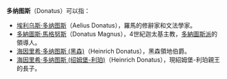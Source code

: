 '''多纳图斯'''（Donatus）可以指：
* [[埃利乌斯·多纳图斯|埃利乌斯·多纳图斯]]（Aelius Donatus），羅馬的修辭家和文法學家。
* [[多納圖斯·馬格努斯|多納圖斯·馬格努斯]]（Donatus Magnus），4世紀迦太基主教，[[多納圖斯派|多納圖斯派]]的領導人。
* [[海因里希·多纳图斯_(黑森)|海因里希·多纳图斯 (黑森)]]（Heinrich Donatus），黑森領地伯爵。
* [[海因里希·多纳图斯_(绍姆堡-利珀)|海因里希·多纳图斯 (绍姆堡-利珀)]]（Heinrich Donatus），現紹姆堡-利珀親王的長子。

{{消歧義|Cat=人名譯名消歧義}}